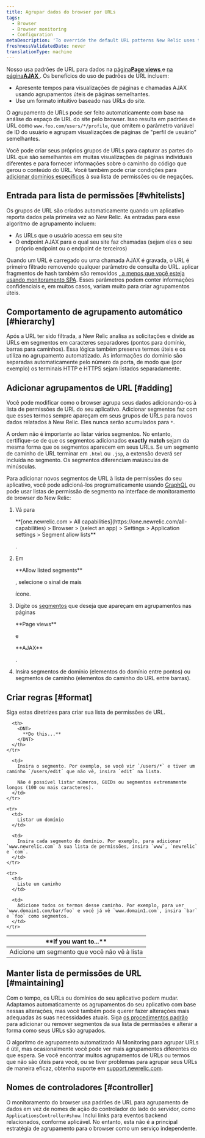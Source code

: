 ```yaml
---
title: Agrupar dados do browser por URLs
tags:
  - Browser
  - Browser monitoring
  - Configuration
metaDescription: 'To override the default URL patterns New Relic uses to group event data, add URLs to your allow list in browser monitoring settings.'
freshnessValidatedDate: never
translationType: machine
---
```


Nosso <InlinePopover type="browser"/>usa padrões de URL para dados na [página<DNT>**Page views**</DNT> ](/docs/browser/new-relic-browser/additional-standard-features/page-views-insights-your-sites-popularity)e [na página<DNT>**AJAX**</DNT> ](/docs/browser/new-relic-browser/browser-pro-features/ajax-dashboard-identifying-time-consuming-calls). Os benefícios do uso de padrões de URL incluem:

* Apresente tempos para visualizações de páginas e chamadas AJAX usando agrupamentos úteis de páginas semelhantes.
* Use um formato intuitivo baseado nas URLs do site.

O agrupamento de URLs pode ser feito automaticamente com base na análise do espaço de URL do site pelo browser. Isso resulta em padrões de URL como `www.foo.com/users/*/profile`, que omitem o parâmetro variável de ID do usuário e agrupam visualizações de páginas de "perfil de usuário" semelhantes.

Você pode criar seus próprios grupos de URLs para capturar as partes do URL que são semelhantes em muitas visualizações de páginas individuais diferentes e para fornecer informações sobre o caminho do código que gerou o conteúdo do URL. Você também pode criar condições para [adicionar domínios específicos](/docs/browser/new-relic-browser/installation-configuration/monitor-or-block-specific-domains) à sua lista de permissões ou de negações.

## Entrada para lista de permissões [#whitelists]

Os grupos de URL são criados automaticamente quando um aplicativo reporta dados pela primeira vez ao New Relic. As entradas para esse algoritmo de agrupamento incluem:

* As URLs que o usuário acessa em seu site
* O endpoint AJAX para o qual seu site faz chamadas (sejam eles o seu próprio endpoint ou o endpoint de terceiros)

Quando um URL é carregado ou uma chamada AJAX é gravada, o URL é primeiro filtrado removendo qualquer parâmetro de consulta do URL. aplicar fragmentos de hash também são removidos [, a menos que você esteja usando monitoramento SPA](/docs/browser/single-page-app-monitoring/use-spa-data/understand-spa-data-collection). Esses parâmetros podem conter informações confidenciais e, em muitos casos, variam muito para criar agrupamentos úteis.

## Comportamento de agrupamento automático [#hierarchy]

Após a URL ter sido filtrada, a New Relic analisa as solicitações e divide as URLs em segmentos em caracteres separadores (pontos para domínio, barras para caminhos). Essa lógica também preserva termos úteis e os utiliza no agrupamento automatizado. As informações do domínio são separadas automaticamente pelo número da porta, de modo que (por exemplo) os terminais HTTP e HTTPS sejam listados separadamente.

## Adicionar agrupamentos de URL [#adding]

Você pode modificar como o browser agrupa seus dados adicionando-os à lista de permissões de URL do seu aplicativo. Adicionar segmentos faz com que esses termos sempre apareçam em seus grupos de URLs para novos dados relatados à New Relic. Eles nunca serão acumulados para `*`.

A ordem não é importante ao listar vários segmentos. No entanto, certifique-se de que os segmentos adicionados <DNT>**exactly match**</DNT> sejam da mesma forma que os segmentos aparecem em seus URLs. Se um segmento de caminho de URL terminar em `.html` ou `.jsp`, a extensão deverá ser incluída no segmento. Os segmentos diferenciam maiúsculas de minúsculas.

Para adicionar novos segmentos de URL à lista de permissões do seu aplicativo, você pode adicioná-los programaticamente usando [GraphQL](/docs/apis/nerdgraph/examples/browser-monitoring-config-nerdgraph#browser-segments) ou pode usar listas de permissão de segmento na interface de monitoramento de browser do New Relic:

1. Vá para

   <DNT>
     **[one.newrelic.com > All capabilities](https://one.newrelic.com/all-capabilities) > Browser > (select an app) > Settings > Application settings > Segment allow lists**
   </DNT>

   .

2. Em

   <DNT>
     **Allow listed segments**
   </DNT>

   , selecione o sinal de mais

   <Icon name="fe-plus-circle"/>

   ícone.

3. Digite os [segmentos](#format) que deseja que apareçam em agrupamentos nas páginas

   <DNT>
     **Page views**
   </DNT>

   e

   <DNT>
     **AJAX**
   </DNT>

   .

4. Insira segmentos de domínio (elementos do domínio entre pontos) ou segmentos de caminho (elementos do caminho do URL entre barras).

## Criar regras [#format]

Siga estas diretrizes para criar sua lista de permissões de URL.

<table>
  <thead>
    <tr id="segments">
      <th width={200}>
        <DNT>
          **If you want to...**
        </DNT>
      </th>

      <th>
        <DNT>
          **Do this...**
        </DNT>
      </th>
    </tr>
  </thead>

  <tbody>
    <tr>
      <td>
        Adicione um segmento que você não vê à lista
      </td>

      <td>
        Insira o segmento. Por exemplo, se você vir `/users/*` e tiver um caminho `/users/edit` que não vê, insira `edit` na lista.

        Não é possível listar números, GUIDs ou segmentos extremamente longos (100 ou mais caracteres).
      </td>
    </tr>

    <tr>
      <td>
        Listar um domínio
      </td>

      <td>
        Insira cada segmento do domínio. Por exemplo, para adicionar `www.newrelic.com` à sua lista de permissões, insira `www`, `newrelic` e `com`.
      </td>
    </tr>

    <tr>
      <td>
        Liste um caminho
      </td>

      <td>
        Adicione todos os termos desse caminho. Por exemplo, para ver `www.domain1.com/bar/foo` e você já vê `www.domain1.com`, insira `bar` e `foo` como segmentos.
      </td>
    </tr>
  </tbody>
</table>

## Manter lista de permissões de URL [#maintaining]

Com o tempo, os URLs ou domínios do seu aplicativo podem mudar. Adaptamos automaticamente os agrupamentos do seu aplicativo com base nessas alterações, mas você também pode querer fazer alterações mais adequadas às suas necessidades atuais. Siga [os procedimentos padrão](#adding) para adicionar ou remover segmentos da sua lista de permissões e alterar a forma como seus URLs são agrupados.

O algoritmo de agrupamento automatizado AI Monitoring para agrupar URLs é útil, mas ocasionalmente você pode ver mais agrupamentos diferentes do que espera. Se você encontrar muitos agrupamentos de URLs ou termos que não são úteis para você, ou se tiver problemas para agrupar seus URLs de maneira eficaz, obtenha suporte em [support.newrelic.com](https://support.newrelic.com).

## Nomes de controladores [#controller]

O monitoramento do browser usa padrões de URL para agrupamento de dados em vez de nomes de ação do controlador do lado do servidor, como `ApplicationsController#show`. Inclui links para eventos backend <InlinePopover type="apm"/>relacionados, conforme aplicável. No entanto, esta não é a principal estratégia de agrupamento para o browser como um serviço independente.
